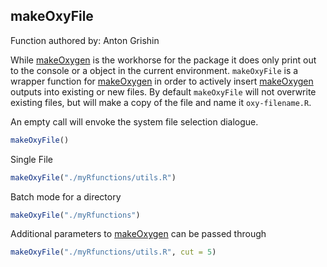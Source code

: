 ## makeOxyFile

Function authored by: Anton Grishin

While [makeOxygen](#makeoxygen) is the workhorse for the package it does only print out to the console or a object in the current environment. `makeOxyFile` is a wrapper function for [makeOxygen](#makeoxygen) in order to actively insert [makeOxygen](#makeoxygen) outputs into existing or new files. By default `makeOxyFile` will not overwrite existing files, but will make a copy of the file and name it `oxy-filename.R`.

An empty call will envoke the system file selection dialogue.

```r
makeOxyFile()
```

Single File

```r
makeOxyFile("./myRfunctions/utils.R")
```

Batch mode for a directory

```r
makeOxyFile("./myRfunctions")
```

Additional parameters to [makeOxygen](#makeoxygen) can be passed through

```r
makeOxyFile("./myRfunctions/utils.R", cut = 5)
```
